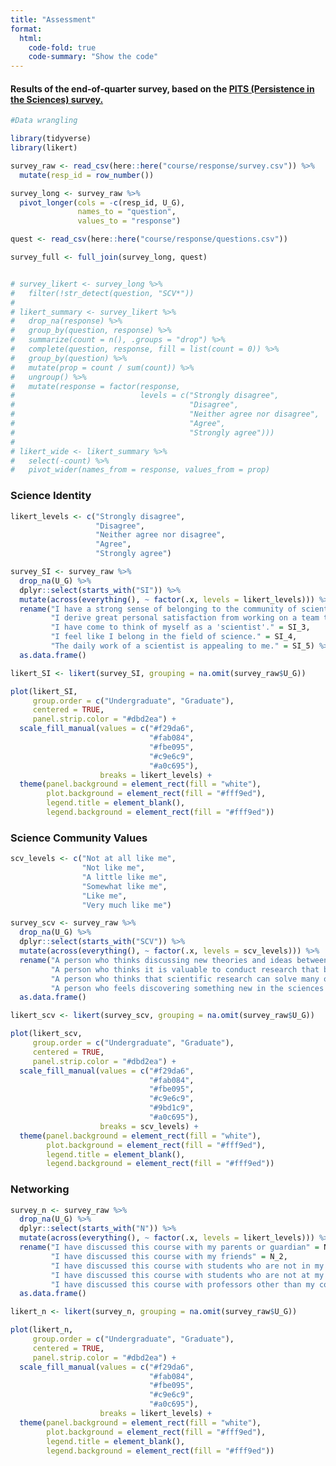 ```yaml
---
title: "Assessment"
format:
  html:
    code-fold: true
    code-summary: "Show the code"
---
```


#### Results of the end-of-quarter survey, based on the [PITS (Persistence in the Sciences) survey.](https://www.ncbi.nlm.nih.gov/pmc/articles/PMC5132351/)

```r
#Data wrangling

library(tidyverse)
library(likert)

survey_raw <- read_csv(here::here("course/response/survey.csv")) %>%
  mutate(resp_id = row_number())

survey_long <- survey_raw %>% 
  pivot_longer(cols = -c(resp_id, U_G),
               names_to = "question", 
               values_to = "response")

quest <- read_csv(here::here("course/response/questions.csv"))

survey_full <- full_join(survey_long, quest)


# survey_likert <- survey_long %>% 
#   filter(!str_detect(question, "SCV*"))
# 
# likert_summary <- survey_likert %>% 
#   drop_na(response) %>% 
#   group_by(question, response) %>% 
#   summarize(count = n(), .groups = "drop") %>% 
#   complete(question, response, fill = list(count = 0)) %>% 
#   group_by(question) %>% 
#   mutate(prop = count / sum(count)) %>% 
#   ungroup() %>% 
#   mutate(response = factor(response, 
#                            levels = c("Strongly disagree", 
#                                       "Disagree", 
#                                       "Neither agree nor disagree", 
#                                       "Agree", 
#                                       "Strongly agree")))
# 
# likert_wide <- likert_summary %>% 
#   select(-count) %>% 
#   pivot_wider(names_from = response, values_from = prop)

```

### Science Identity

```r

likert_levels <- c("Strongly disagree", 
                   "Disagree", 
                   "Neither agree nor disagree", 
                   "Agree", 
                   "Strongly agree")

survey_SI <- survey_raw %>% 
  drop_na(U_G) %>% 
  dplyr::select(starts_with("SI")) %>% 
  mutate(across(everything(), ~ factor(.x, levels = likert_levels))) %>% 
  rename("I have a strong sense of belonging to the community of scientists." = SI_1, 
         "I derive great personal satisfaction from working on a team that is doing important research." = SI_2, 
         "I have come to think of myself as a 'scientist'." = SI_3, 
         "I feel like I belong in the field of science." = SI_4, 
         "The daily work of a scientist is appealing to me." = SI_5) %>% 
  as.data.frame()

likert_SI <- likert(survey_SI, grouping = na.omit(survey_raw$U_G))

plot(likert_SI,
     group.order = c("Undergraduate", "Graduate"), 
     centered = TRUE, 
     panel.strip.color = "#dbd2ea") + 
  scale_fill_manual(values = c("#f29da6", 
                               "#fab084", 
                               "#fbe095",  
                               "#c9e6c9",  
                               "#a0c695"), 
                    breaks = likert_levels) + 
  theme(panel.background = element_rect(fill = "white"), 
        plot.background = element_rect(fill = "#fff9ed"), 
        legend.title = element_blank(), 
        legend.background = element_rect(fill = "#fff9ed"))
```

### Science Community Values

```r

scv_levels <- c("Not at all like me", 
                "Not like me", 
                "A little like me", 
                "Somewhat like me", 
                "Like me",
                "Very much like me")

survey_scv <- survey_raw %>% 
  drop_na(U_G) %>% 
  dplyr::select(starts_with("SCV")) %>% 
  mutate(across(everything(), ~ factor(.x, levels = scv_levels))) %>% 
  rename("A person who thinks discussing new theories and ideas between scientists is important." = SCV_1, 
         "A person who thinks it is valuable to conduct research that builds the world's scientific knowledge." = SCV_2, 
         "A person who thinks that scientific research can solve many of today's world challenges." = SCV_3, 
         "A person who feels discovering something new in the sciences is thrilling." = SCV_4) %>% 
  as.data.frame()

likert_scv <- likert(survey_scv, grouping = na.omit(survey_raw$U_G))

plot(likert_scv,
     group.order = c("Undergraduate", "Graduate"), 
     centered = TRUE, 
     panel.strip.color = "#dbd2ea") + 
  scale_fill_manual(values = c("#f29da6", 
                               "#fab084", 
                               "#fbe095",  
                               "#c9e6c9",  
                               "#9bd1c9", 
                               "#a0c695"), 
                    breaks = scv_levels) + 
  theme(panel.background = element_rect(fill = "white"), 
        plot.background = element_rect(fill = "#fff9ed"), 
        legend.title = element_blank(), 
        legend.background = element_rect(fill = "#fff9ed"))
```

### Networking

```r
survey_n <- survey_raw %>% 
  drop_na(U_G) %>% 
  dplyr::select(starts_with("N")) %>% 
  mutate(across(everything(), ~ factor(.x, levels = likert_levels))) %>% 
  rename("I have discussed this course with my parents or guardian" = N_1, 
         "I have discussed this course with my friends" = N_2, 
         "I have discussed this course with students who are not in my class but in my institution" = N_3, 
         "I have discussed this course with students who are not at my institution" = N_4, 
         "I have discussed this course with professors other than my course instructor" = N_5) %>% 
  as.data.frame()

likert_n <- likert(survey_n, grouping = na.omit(survey_raw$U_G))

plot(likert_n,
     group.order = c("Undergraduate", "Graduate"), 
     centered = TRUE, 
     panel.strip.color = "#dbd2ea") + 
  scale_fill_manual(values = c("#f29da6", 
                               "#fab084", 
                               "#fbe095",  
                               "#c9e6c9",  
                               "#a0c695"), 
                    breaks = likert_levels) + 
  theme(panel.background = element_rect(fill = "white"), 
        plot.background = element_rect(fill = "#fff9ed"), 
        legend.title = element_blank(), 
        legend.background = element_rect(fill = "#fff9ed"))
```

## 
